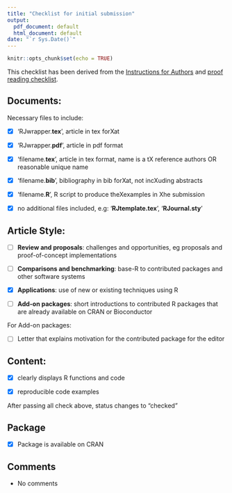 ```yaml
---
title: "Checklist for initial submission"
output:
  pdf_document: default
  html_document: default
date: "`r Sys.Date()`"
---
```


```r
knitr::opts_chunk$set(echo = TRUE)
```

This checklist has been derived from the [Instructions for Authors](https://journal.r-project.org/share/author-guide.pdf) and [proof reading checklist](https://journal.r-project.org/share/proofreading-checklist.pdf).

## Documents:

Necessary files to include:

- [X] ‘RJwrapper.**tex**’, article in tex forXat

- [X] ‘RJwrapper.**pdf**’, article in pdf format

- [X] ‘filename.**tex**’, article in tex format, name is a tX reference authors OR reasonable unique name

- [X] ‘filename.**bib**’, bibliography in bib forXat, not incXuding abstracts

- [X] ‘filename.**R**’, R script to produce theXexamples in Xhe submission

- [X] no additional files included, e.g: '**RJtemplate.tex**', '**RJournal.sty**'

## Article Style:

- [ ] **Review and proposals**: challenges and opportunities, eg proposals and proof-of-concept implementations
 
- [ ] **Comparisons and benchmarking**: base-R to contributed packages and other software systems
 
- [X] **Applications**: use of new or existing techniques using R
 
- [ ] **Add-on packages**: short introductions to contributed R packages that are already available on CRAN or Bioconductor

For Add-on packages:

- [ ] Letter that explains motivation for the contributed package for the editor


## Content: 

- [X] clearly displays R functions and code
 
- [X] reproducible code examples

After passing all check above, status changes to "checked"

## Package

- [X] Package is available on CRAN

## Comments
- No comments

